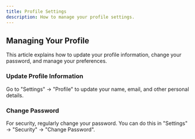 ```yaml
---
title: Profile Settings
description: How to manage your profile settings.
---
```


## Managing Your Profile

This article explains how to update your profile information, change your password, and manage your preferences.

### Update Profile Information

Go to "Settings" -> "Profile" to update your name, email, and other personal details.

### Change Password

For security, regularly change your password. You can do this in "Settings" -> "Security" -> "Change Password". 
